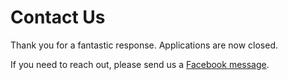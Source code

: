 # Contact Us

Thank you for a fantastic response. Applications are now closed.

If you need to reach out, please send us a [Facebook message](https://www.facebook.com/technobrats).
